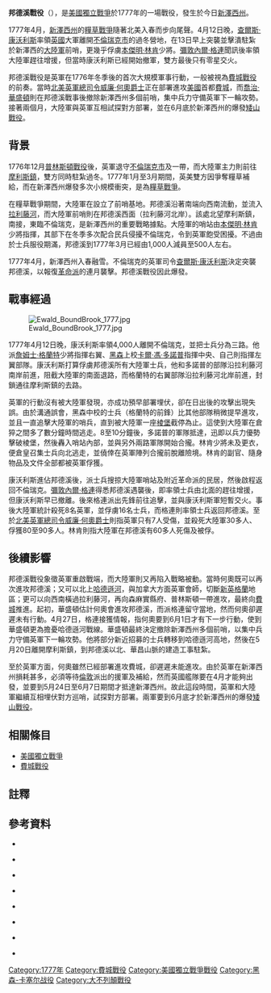 {{NoteTA
|G1=Military
|G2=地名
|G3=USState
}}
{{Infobox Military Conflict
|conflict=邦德溪戰役
|partof=[[美國獨立戰爭|美國獨立戰爭]]
|image=[[File:Battle_of_Bound_Brook,_troop_movements.svg|300px]]
|caption=康沃利斯突襲邦德溪的行軍略圖。
|date= 1777年4月13日
|place= [[新澤西州|新澤西州]]{{link-en|邦德溪行政區|Bound Brook, New Jersey}}
|coordinates={{coord|40.5589|N|74.5278|W|display=title}}
|result=英軍勝利
|combatant2= {{flagicon|United Kingdom|1606}} [[大不列顛王國|英國]]
|combatant1= {{flagicon|USA|1777}} [[美國|美國]]
|commander2= {{flagicon|United Kingdom|1606}} [[查爾斯·康沃利斯，第一代康沃利斯侯爵|查爾斯·康沃利斯]]<br/>{{flagicon|United Kingdom|1606}} [[詹姆士·格蘭特|詹姆士·格蘭特]] <br/>{{flagicon|Hesse}} [[卡爾·馮·多諾普|卡爾·馮·多諾普]]
|commander1= {{flagicon|USA|1777}}[[本傑明·林肯|本傑明·林肯]]
|strength2=4,000人
|strength1=500人
|casualties2= 7人受傷
|casualties1= 數十人死亡、受傷及被俘
}}
{{Campaignbox費城戰役}}

'''邦德溪戰役'''（{{lang-en|'''Battle of Bound Brook'''}}），是[[美國獨立戰爭|美國獨立戰爭]]於1777年的一場戰役，發生於今日[[新澤西州|新澤西州]]{{link-en|邦德溪行政區|Bound Brook, New Jersey}}。

1777年4月，[[新澤西州|新澤西州]]的[[糧草戰爭|糧草戰爭]]隨著北美入春而步向尾聲。4月12日晚，[[查爾斯·康沃利斯，第一代康沃利斯侯爵|查爾斯·康沃利斯]]率領[[大不列顛王國|英國]]大軍離開[[新不倫瑞克市|不倫瑞克市]]的過冬營地，在13日早上突襲並擊潰駐紮於新澤西{{link-en|邦德溪行政區|Bound Brook, New Jersey|邦德溪}}的[[大陸軍|大陸軍]]前哨，更幾乎俘虜[[本傑明·林肯|本傑明·林肯]]少將。[[彌敦內爾·格連|彌敦內爾·格連]]聞訊後率領大陸軍趕往增援，但當時康沃利斯已經開始撤軍，雙方最後只有零星交火。

邦德溪戰役是英軍在1776年冬季後的首次大規模軍事行動，一般被視為[[費城戰役|費城戰役]]的前奏。當時[[北美英軍總司令|北美英軍總司令]][[第五代何奧子爵威廉·何奧|威廉·何奧爵士]]正在部署進攻[[美國|美國]]首都[[費城|費城]]，而[[喬治·華盛頓|喬治·華盛頓]]則在邦德溪戰事後撤除新澤西州多個前哨，集中兵力守備英軍下一輪攻勢。接著兩個月，大陸軍與英軍互相試探對方部署，並在6月底於新澤西州的{{link-en|史考區平原|Scotch Plains, New Jersey}}爆發[[矮山戰役|矮山戰役]]。

== 背景 ==
{{See also|紐約及新澤西戰役|糧草戰爭}}

1776年12月[[普林斯頓戰役|普林斯頓戰役]]後，英軍退守[[新不倫瑞克市|不倫瑞克市]]及{{link-en|珀斯安博伊 (新澤西州)|Perth Amboy, New Jersey|安博伊}}一帶，而大陸軍主力則前往[[摩利斯鎮|摩利斯鎮]]，雙方同時駐紮過冬。1777年1月至3月期間，英美雙方因爭奪糧草補給，而在新澤西州爆發多次小規模衝突，是為[[糧草戰爭|糧草戰爭]]。

在糧草戰爭期間，大陸軍在{{link-en|邦德溪行政區|Bound Brook, New Jersey|邦德溪}}設立了前哨基地。邦德溪沿著{{link-en|華昌山脈|Watchung Mountains}}南端向西南流動，並流入[[拉利藤河|拉利藤河]]，而大陸軍前哨則在邦德溪西面（拉利藤河北岸）。該處北望摩利斯鎮，南接{{link-en|米爾斯通 (新澤西州)|Millstone, New Jersey|森麻實縣府}}，東臨不倫瑞克，是新澤西州的重要戰略據點。大陸軍的哨站由[[本傑明·林肯|本傑明·林肯]]少將指揮，其部下在冬季多次配合民兵侵擾不倫瑞克，令到英軍飽受困擾。不過由於士兵服役期滿，邦德溪到1777年3月已經由1,000人減員至500人左右。{{cfn|Mattern|y=1995|p=37}}{{cfn|Davis|y=1895|p=6}}

1777年4月，新澤西州入春融雪。不倫瑞克的英軍司令[[查爾斯·康沃利斯，第一代康沃利斯侯爵|查爾斯·康沃利斯]]決定突襲邦德溪，以報復[[愛國者_(美國革命)|革命派]]的連月襲擊。邦德溪戰役因此爆發。{{cfn|McGuire|y=2006|p=21}}

== 戰事經過 ==
[[File:Ewald_BoundBrook_1777.jpg|thumb]]

1777年4月12日晚，康沃利斯率領4,000人離開不倫瑞克，並把士兵分為三路。他派[[詹姆士·格蘭特|詹姆士·格蘭特]]少將指揮右翼、[[黑森-卡塞爾領伯國|黑森]]上校[[卡爾·馮·多諾普|卡爾·馮·多諾普]]指揮中央、自己則指揮左翼部隊。{{cfn|McGuire|y=2006|p=21}}康沃利斯打算俘虜邦德溪所有大陸軍士兵，他和多諾普的部隊沿拉利藤河南岸前進，阻截大陸軍的南面退路，而格蘭特的右翼部隊沿拉利藤河北岸前進，封鎖通往摩利斯鎮的去路。{{cfn|Mattern|y=1995|pp=7-8}}

英軍的行動沒有被大陸軍發現，亦成功預早部署埋伏，卻在日出後的攻擊出現失誤。由於溝通誤會，黑森中校{{link-en|約翰·愛華德|Johann Ewald}}的士兵（格蘭特的前鋒）比其他部隊稍微提早進攻，並且一直追擊大陸軍的哨兵，直到被大陸軍一座[[棱堡|棱堡]]截停為止。這使到大陸軍在倉猝之間多了數分鐘時間逃走。8至10分鐘後，多諾普的軍隊抵達，迅即以兵力優勢擊破棱堡，然後轟入哨站內部，並與另外兩路軍隊開始合攏。林肯少將未及更衣，便倉皇召集士兵向北逃走，並僥倖在英軍陣列合攏前脫離險境。{{cfn|McGuire|y=2006|p=22}}{{cfn|Mattern|y=1995|pp=7-8}}林肯的副官、隨身物品及文件全部都被英軍俘獲。{{cfn|Mattern|y=1995|p=9}}

康沃利斯進佔邦德溪後，派士兵搜掠大陸軍哨站及附近革命派的民居，然後啟程返回不倫瑞克。[[彌敦內爾·格連|彌敦內爾·格連]]得悉邦德溪遇襲後，即率領士兵由北面的{{link-en|巴士京嶺 (新澤西州)|Basking Ridge, New Jersey|巴士京嶺}}趕往增援，但康沃利斯早已撤離。後來格連派出先鋒前往追擊，並與康沃利斯軍短暫交火。事後大陸軍統計殺死8名英軍，並俘虜16名士兵，而格連則率領士兵返回邦德溪。{{cfn|McGuire|y=2006|pp=22-23}}{{cfn|Martin|y=1993|p=20}}至於[[北美英軍總司令|北美英軍總司令]][[第五代何奧子爵威廉·何奧|威廉·何奧爵士]]則指英軍只有7人受傷，並殺死大陸軍30多人、俘獲80至90多人。林肯則指大陸軍在邦德溪有60多人死傷及被俘。{{cfn|Mattern|y=1995|pp=9-10}}

== 後續影響 ==

邦德溪戰役象徵英軍重啟戰端，而大陸軍則又再陷入戰略被動。當時何奧既可以再次進攻邦德溪；又可以北上[[哈德遜河|哈德遜河]]，與加拿大方面英軍會師，切斷[[新英格蘭|新英格蘭]]地區；更可以向西南橫過拉利藤河，再向森麻實縣府、普林斯頓一帶進攻，最終向[[費城|費城]]推進。起初，華盛頓估計何奧會進攻邦德溪，而派格連留守當地，然而何奧卻遲遲未有行動。4月27日，格連接獲情報，指何奧要到6月1日才有下一步行動，使到華盛頓更為擔憂哈德遜河戰線。{{cfn|McGuire|y=2006|p=23}}華盛頓最終決定撤除新澤西州多個前哨，以集中兵力守備英軍下一輪攻勢。他將部分新近招募的士兵轉移到哈德遜河高地，然後在5月20日離開摩利斯鎮，到邦德溪以北、華昌山脈的{{link-en|米德溪營地|Middlebrook encampment}}建造工事駐紮。{{cfn|Martin|y=1993|pp=20-22}}

至於英軍方面，何奧雖然已經部署進攻費城，卻遲遲未能進攻。由於英軍在新澤西州損耗甚多，必須等待[[倫敦|倫敦]]派出的援軍及補給，然而英國艦隊要在4月才能夠出發，並要到5月24日至6月7日期間才抵達新澤西州。{{cfn|Martin|y=1993|p=22}}故此這段時間，英軍和大陸軍繼續互相埋伏對方巡哨，試探對方部署。{{cfn|McGuire|y=2006|pp=26-27}}兩軍要到6月底才於新澤西州的{{link-en|史考區平原|Scotch Plains, New Jersey}}爆發[[矮山戰役|矮山戰役]]。

== 相關條目 ==
* [[美國獨立戰爭|美國獨立戰爭]]
* [[費城戰役|費城戰役]]

==註釋 ==
{{reflist|2}}

== 參考資料 ==
{{美國主題}}
{{refbegin}}
*{{Citation
|last=Allison
|first=Robert J.
|title=The American Revolution: A Concise History
|language=en
|publication-place =New York
|publisher=Oxford University Press
|year=2011
|isbn=978-0-19-531295-9}}

*{{Citation
|last=Davis
|first=T. E.
|title=The Battle of Bound Brook: An Address Delivered Before the Washington Camp Ground Association
|language=en
|publication-place =Bound Brook, NJ
|publisher= The Chronicle Steam Printery
|year=1895
}}

*{{Citation
|last=Martin
|first= David G
|title= The Philadelphia Campaign: June 1777-July 1778
|language=en
|publication-place= Conshohocken, PA
|publisher= Combined Books
|year=1993
|isbn=0-938289-19-5
}}

*{{Citation
|last=Mattern
|first=David B.
|title=Benjamin Lincoln and the American Revolution
|language=en
|publication-place =Columbia, SC
|publisher= University of South Carolina Press
|year=1995
|isbn=978-1-57003-260-8}}

*{{Citation
|last=McGuire
|first= Thomas J.
|title= The Philadelphia Campaign: Volume One: Brandywine and the Fall of Philadelphia
|volume=1
|language=en
|publication-place= Mechanicsburg, PA
|publisher= Stackpole Books
|year=2006
|isbn=978-0811701785
}}

*{{Citation
|last=McGuire
|first= Thomas J.
|title= The Philadelphia Campaign: Volume Two: Germantown and the Roads to Valley Forge
|volume=2
|language=en
|publication-place= Mechanicsburg, PA
|publisher= Stackpole Books
|year=2007
|isbn= 978-0811702065
}}

*{{Citation
|last= Middleton
|first= Richard
|title=The War of American Independence: 1775-1783
|language=en
|publication-place= New York
|publisher=Pearson Education Limited.
|year=2012
|isbn=978-0-582-22942-6
}}

*{{Citation
|last= Reed
|first= John F.
|title=Campaign to Valley Forge, July 1, 1777-December 19, 1777
|language=en
|publication-place= Union City, TN
|publisher=Pioneer Press
|year=1980
|isbn=0-913150-42-8
}}
{{refend}}

[[Category:1777年|Category:1777年]]
[[Category:費城戰役|Category:費城戰役]]
[[Category:美國獨立戰爭戰役|Category:美國獨立戰爭戰役]]
[[Category:黑森-卡塞尔战役|Category:黑森-卡塞尔战役]]
[[Category:大不列顛戰役|Category:大不列顛戰役]]